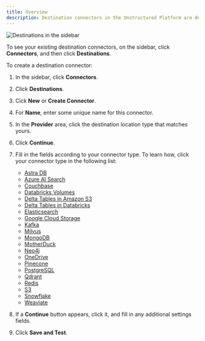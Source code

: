 ```yaml
---
title: Overview
description: Destination connectors in the Unstructured Platform are designed to specify the endpoint for data processed within the platform. These connectors ensure that the transformed and analyzed data is securely and efficiently transferred to a storage system for future use, often to a vector database for tasks that involve high-speed retrieval and advanced data analytics operations.
---
```


![Destinations in the sidebar](/img/platform/Destinations-Sidebar.png)

To see your existing destination connectors, on the sidebar, click **Connectors**, and then click **Destinations**.

To create a destination connector:

1. In the sidebar, click **Connectors**.
2. Click **Destinations**.
3. Cick **New** or **Create Connector**.
4. For **Name**, enter some unique name for this connector.
5. In the **Provider** area, click the destination location type that matches yours.
6. Click **Continue**.
7. Fill in the fields according to your connector type. To learn how, click your connector type in the following list:

   - [Astra DB](/platform/destinations/astradb)
   - [Azure AI Search](/platform/destinations/azure-ai-search)
   - [Couchbase](/platform/destinations/couchbase)
   - [Databricks Volumes](/platform/destinations/databricks-volumes)
   - [Delta Tables in Amazon S3](/platform/destinations/delta-table)
   - [Delta Tables in Databricks](/platform/destinations/databricks-delta-table)
   - [Elasticsearch](/platform/destinations/elasticsearch)
   - [Google Cloud Storage](/platform/destinations/google-cloud)
   - [Kafka](/platform/destinations/kafka)
   - [Milvus](/platform/destinations/milvus)
   - [MongoDB](/platform/destinations/mongodb)
   - [MotherDuck](/platform/destinations/motherduck)
   - [Neo4j](/platform/destinations/neo4j)
   - [OneDrive](/platform/destinations/onedrive)
   - [Pinecone](/platform/destinations/pinecone)
   - [PostgreSQL](/platform/destinations/postgresql)
   - [Qdrant](/platform/destinations/qdrant)
   - [Redis](/platform/destinations/redis)
   - [S3](/platform/destinations/s3)
   - [Snowflake](/platform/destinations/snowflake)
   - [Weaviate](/platform/destinations/weaviate)
        
8. If a **Continue** button appears, click it, and fill in any additional settings fields.
9. Click **Save and Test**. 
